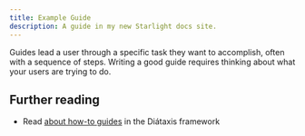 ```yaml
---
title: Example Guide
description: A guide in my new Starlight docs site.
---
```



<Badge text="Main" />

<Badge class="neutral-badge" text="Custom" />

Guides lead a user through a specific task they want to accomplish, often with a sequence of steps.
Writing a good guide requires thinking about what your users are trying to do.

## Further reading

- Read [about how-to guides](https://diataxis.fr/how-to-guides/) in the Diátaxis framework

